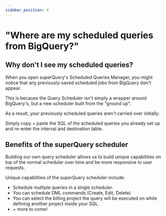 ```yaml
---
sidebar_position: 4
---
```


# "Where are my scheduled queries from BigQuery?"

## Why don't I see my scheduled queries?

When you open superQuery's Scheduled Queries Manager, you might notice that any previously-saved scheduled jobs from BigQuery don't appear.

This is because the Query Scheduler isn't simply a wrapper around BigQuery's, but a new scheduler built from the "ground up".

As a result, your previously scheduled queries aren't carried over initially.

Simply copy + paste the SQL of the scheduled queries you already set up and re-enter the interval and destination table.

## Benefits of the superQuery scheduler

Building our own query scheduler allows us to build unique capabilities on top of the normal scheduler over time and be more responsive to user requests.

Unique capabilities of the superQuery scheduler include:

* Schedule multiple queries in a single scheduler.
* You can schedule DML commands (Create, Edit, Delete)
* You can select the billing project the query will be executed on while defining another project inside your SQL.
* \+ more to come!
